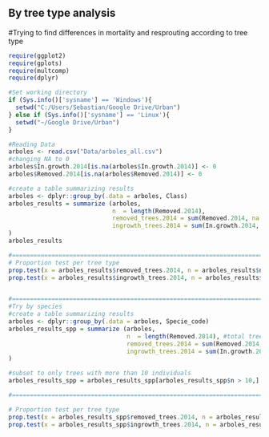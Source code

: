 
## By tree type analysis
#Trying to find differences in mortality and resprouting according to tree type
```r
require(ggplot2)
require(gplots)
require(multcomp)
require(dplyr)

#Set working directory
if (Sys.info()['sysname'] == 'Windows'){
  setwd("C:/Users/Sebastian/Google Drive/Urban")
} else if (Sys.info()['sysname'] == 'Linux'){
  setwd("~/Google Drive/Urban")
}

#Reading Data
arboles <- read.csv("Data/arboles_all.csv")
#changing NA to 0
arboles$In.growth.2014[is.na(arboles$In.growth.2014)] <- 0
arboles$Removed.2014[is.na(arboles$Removed.2014)] <- 0

#create a table summarizing results 
arboles <- dplyr::group_by(.data = arboles, Class)
arboles_results = summarize (arboles,
                             n  = length(Removed.2014),
                             removed_trees.2014 = sum(Removed.2014, na.rm = TRUE),
                             ingrowth_trees.2014 = sum(In.growth.2014, na.rm = TRUE)
)
arboles_results

#======================================================================================
# Proportion test per tree type
prop.test(x = arboles_results$removed_trees.2014, n = arboles_results$n)
prop.test(x = arboles_results$ingrowth_trees.2014, n = arboles_results$n)


#======================================================================================
#Try by species
#create a table summarizing results 
arboles <- dplyr::group_by(.data = arboles, Specie_code)
arboles_results_spp = summarize (arboles,
                                 n  = length(Removed.2014), #total trees that have existed
                                 removed_trees.2014 = sum(Removed.2014, na.rm = TRUE),
                                 ingrowth_trees.2014 = sum(In.growth.2014, na.rm = TRUE)
)

#subset to only trees with more than 10 individuals 
arboles_results_spp = arboles_results_spp[arboles_results_spp$n > 10,]

#======================================================================================

# Proportion test per tree type
prop.test(x = arboles_results_spp$removed_trees.2014, n = arboles_results_spp$n)
prop.test(x = arboles_results_spp$ingrowth_trees.2014, n = arboles_results_spp$n)



```